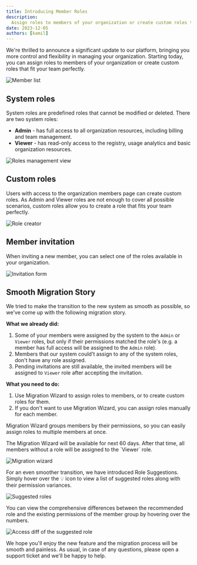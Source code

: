 ```yaml
---
title: Introducing Member Roles
description:
  Assign roles to members of your organization or create custom roles that fit your team perfectly
date: 2023-12-05
authors: [kamil]
---
```



We're thrilled to announce a significant update to our platform, bringing you more control and
flexibility in managing your organization. Starting today, you can assign roles to members of your
organization or create custom roles that fit your team perfectly.

![Member list](/changelog/2023-12-05-member-roles/org-members.png)

## System roles

System roles are predefined roles that cannot be modified or deleted. There are two system roles:

- **Admin** - has full access to all organization resources, including billing and team management.
- **Viewer** - has read-only access to the registry, usage analytics and basic organization
  resources.

![Roles management view](/changelog/2023-12-05-member-roles/org-roles.png)

## Custom roles

Users with access to the organization members page can create custom roles. As Admin and Viewer
roles are not enough to cover all possible scenarios, custom roles allow you to create a role that
fits your team perfectly.

![Role creator](/changelog/2023-12-05-member-roles/org-custom-role.png)

## Member invitation

When inviting a new member, you can select one of the roles available in your organization.

![Invitation form](/changelog/2023-12-05-member-roles/org-invite-member.png)

## Smooth Migration Story

We tried to make the transition to the new system as smooth as possible, so we've come up with the
following migration story.

**What we already did:**

1. Some of your members were assigned by the system to the `Admin` or `Viewer` roles, but only if
   their permissions matched the role's (e.g. a member has full access will be assigned to the
   `Admin` role).
2. Members that our system could't assign to any of the system roles, don't have any role assigned.
3. Pending invitations are still available, the invited members will be assigned to `Viewer` role
   after accepting the invitation.

**What you need to do:**

1. Use Migration Wizard to assign roles to members, or to create custom roles for them.
2. If you don't want to use Migration Wizard, you can assign roles manually for each member.

Migration Wizard groups members by their permissions, so you can easily assign roles to multiple
members at once.

<Callout type="warning">
  The Migration Wizard will be available for next 60 days. After that time, all members without a
  role will be assigned to the `Viewer` role.
</Callout>

![Migration wizard](/changelog/2023-12-05-member-roles/migration-wizard.png)

For an even smoother transition, we have introduced Role Suggestions. Simply hover over the 💡 icon
to view a list of suggested roles along with their permission variances.

![Suggested roles](/changelog/2023-12-05-member-roles/migration-role-hint.png)

You can view the comprehensive differences between the recommended role and the existing permissions
of the member group by hovering over the numbers.

![Access diff of the suggested role](/changelog/2023-12-05-member-roles/migration-role-hint-details.png)

We hope you'll enjoy the new feature and the migration process will be smooth and painless. As
usual, in case of any questions, please open a support ticket and we'll be happy to help.
